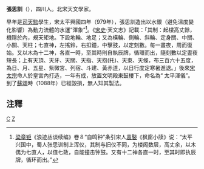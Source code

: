 '''張思訓'''（{{bd|?||?||}}），四川人。北宋天文學家。

早年是[[司天監|司天監]]學生，宋太平興國四年（979年），張思訓造出以水銀（避免溫度變化影響）為動力流體的水運“渾象”<ref>[[梁章钜|梁章钜]]《浪迹丛谈续编》卷８“自鸣钟”条引宋人[[袁褧|袁褧]]《枫窗小牍》说：“太平兴国中，蜀人张思训制上浑仪，其制与旧仪不同，为楼阁数层，高丈余，以木偶为七直人，以值七政，自能撞击钟鼓。又有十二神各直一时，至其时即执辰牌，循环而出。”</ref>。《[[宋史|宋史]]·天文志》記載：「其制：起樓高丈餘，機隱於內，規天矩地。下設地輪、地足；又為橫輪、側輪、斜輪、定身關、中關、小關、天柱；七直神，左搖鈴，右扣鐘，中擊鼓，以定刻數。每一晝夜，周而復始。又以木為十二神，各直一時，至其時則自執辰牌，循環而出，隨刻數以定晝夜短長；上有天頂、天牙、天關、天指、天抱(托)、天束、天條，布三百六十五度，為日、月、五星、紫微宮、列宿、斗建、黃赤道，以日行度定寒暑進退。」後來[[宋太宗|宋太宗]]命人於皇宮內打造，一年有成，放置文明殿東鼓樓下，命名為“ 太平渾儀”。到了[[蘇頌|蘇頌]]時（1088年）已經毀損，無人知其製法。

== 注釋 ==
{{reflist}}

[[Category:宋朝人|C]]
[[Category:中国天文学家|Z]]